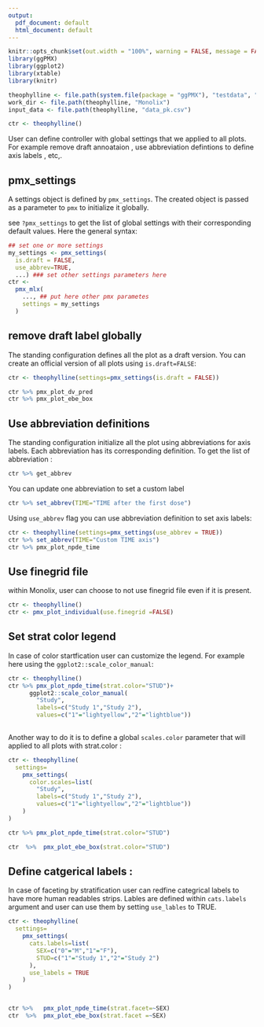 ```yaml
---
output:
  pdf_document: default
  html_document: default
---
```

```r
knitr::opts_chunk$set(out.width = "100%", warning = FALSE, message = FALSE)
library(ggPMX)
library(ggplot2)
library(xtable)
library(knitr)

theophylline <- file.path(system.file(package = "ggPMX"), "testdata", "theophylline")
work_dir <- file.path(theophylline, "Monolix")
input_data <- file.path(theophylline, "data_pk.csv")

ctr <- theophylline()
```

User can define controller with global settings that we applied to all plots. For example remove draft annoataion , use abbreviation defintions to define axis labels , etc,. 

## pmx_settings

A settings object is defined by `pmx_settings`. The created object is passed as a parameter to `pmx` to initialize it globally.

see `?pmx_settings`  to get the list of global settings with their corresponding default values. Here the general syntax:

```r

## set one or more settings
my_settings <- pmx_settings(
  is.draft = FALSE,
  use_abbrev=TRUE,
  ...) ### set other settings parameters here 
ctr <-
  pmx_mlx(
    ..., ## put here other pmx parametes 
    settings = my_settings
  ) 
```


## remove draft label globally 

The standing configuration defines all the plot as a draft version. You can create an official version of all plots using `is.draft=FALSE`:

```r

ctr <- theophylline(settings=pmx_settings(is.draft = FALSE))

ctr %>% pmx_plot_dv_pred
ctr %>% pmx_plot_ebe_box


```


## Use abbreviation definitions 

The standing configuration initialize all the plot using abbreviations for axis labels. Each abbreviation has its corresponding definition. To get the list of abbreviation : 

```r
ctr %>% get_abbrev
```
You can update one abbreviation to set a custom label 

```r
ctr %>% set_abbrev(TIME="TIME after the first dose")
```

Using `use_abbrev` flag you can use abbreviation definition to set axis labels:

```r
ctr <- theophylline(settings=pmx_settings(use_abbrev = TRUE))
ctr %>% set_abbrev(TIME="Custom TIME axis")
ctr %>% pmx_plot_npde_time


```

## Use finegrid file 

within Monolix, user can choose to not use finegrid file even if it is present. 

```r
ctr <- theophylline()
ctr <- pmx_plot_individual(use.finegrid =FALSE)


```

## Set strat color legend

In case of color startfication user can customize the legend. For example here using the `ggplot2::scale_color_manual`:

```r
ctr <- theophylline()
ctr %>% pmx_plot_npde_time(strat.color="STUD")+ 
      ggplot2::scale_color_manual(
        "Study",
        labels=c("Study 1","Study 2"),
        values=c("1"="lightyellow","2"="lightblue"))
    

```

Another way to do it is to define a global `scales.color` parameter that will applied to all plots with strat.color :
```r
ctr <- theophylline(
  settings=
    pmx_settings(
      color.scales=list(
        "Study",
        labels=c("Study 1","Study 2"),
        values=c("1"="lightyellow","2"="lightblue"))
    )
)

ctr %>% pmx_plot_npde_time(strat.color="STUD")

ctr  %>%  pmx_plot_ebe_box(strat.color="STUD")
```


## Define catgerical labels :

In case of faceting by stratification user can redfine categrical labels to have more human readables strips. Lables are defined within `cats.labels` argument and user can use them by setting `use_lables` to TRUE.

```r


ctr <- theophylline(
  settings=
    pmx_settings(
      cats.labels=list(
        SEX=c("0"="M","1"="F"),
        STUD=c("1"="Study 1","2"="Study 2")
      ),
      use_labels = TRUE
    )
)


ctr %>%   pmx_plot_npde_time(strat.facet=~SEX)
ctr  %>%  pmx_plot_ebe_box(strat.facet =~SEX)

```



